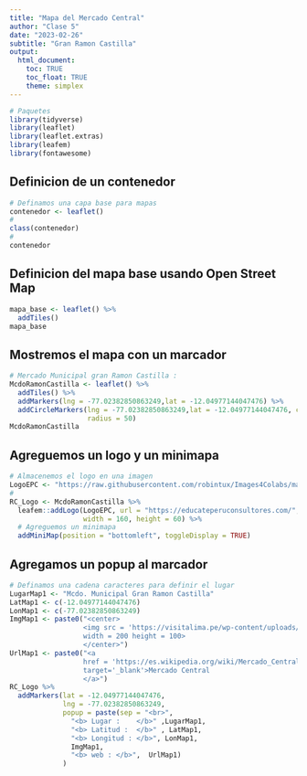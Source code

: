```yaml
---
title: "Mapa del Mercado Central"
author: "Clase 5"
date: "2023-02-26"
subtitle: "Gran Ramon Castilla"
output: 
  html_document:
    toc: TRUE
    toc_float: TRUE
    theme: simplex
---
```


```r
# Paquetes 
library(tidyverse)
library(leaflet)
library(leaflet.extras)
library(leafem)
library(fontawesome)

```


## Definicion de un contenedor 

```r
# Definamos una capa base para mapas 
contenedor <- leaflet()
# 
class(contenedor)
# 
contenedor
```

## Definicion del mapa base usando Open Street Map 
```r
mapa_base <- leaflet() %>% 
  addTiles()
mapa_base

```


## Mostremos el mapa con un marcador 

```r
# Mercado Municipal gran Ramon Castilla : 
McdoRamonCastilla <- leaflet() %>% 
  addTiles() %>% 
  addMarkers(lng = -77.02382850863249,lat = -12.04977144047476) %>% 
  addCircleMarkers(lng = -77.02382850863249,lat = -12.04977144047476, color = "green",
                   radius = 50)
McdoRamonCastilla
```

## Agreguemos un logo y un minimapa

```r
# Almacenemos el logo en una imagen
LogoEPC <- "https://raw.githubusercontent.com/robintux/Images4Colabs/master/EPC_Transparente.png"
# 
RC_Logo <- McdoRamonCastilla %>% 
  leafem::addLogo(LogoEPC, url = "https://educateperuconsultores.com/", position = "topright",
                  width = 160, height = 60) %>% 
  # Agreguemos un minimapa
  addMiniMap(position = "bottomleft", toggleDisplay = TRUE)
```

## Agregamos un popup al marcador 
```r
# Definamos una cadena caracteres para definir el lugar 
LugarMap1 <- "Mcdo. Municipal Gran Ramon Castilla"
LatMap1 <- c(-12.04977144047476)
LonMap1 <- c(-77.02382850863249)
ImgMap1 <- paste0("<center>
                  <img src = 'https://visitalima.pe/wp-content/uploads/2020/09/130521-RECORRIDO-PUNTOS-TUR%C3%8DSTICOS-BARRIOS-ALTOS-269.jpg'
                  width = 200 height = 100>
                  </center>")
UrlMap1 <- paste0("<a
                  href = 'https://es.wikipedia.org/wiki/Mercado_Central_de_Lima'
                  target='_blank'>Mercado Central
                  </a>")
RC_Logo %>% 
  addMarkers(lat = -12.04977144047476,
             lng = -77.02382850863249,
             popup = paste(sep = "<br>",
               "<b> Lugar :    </b>" ,LugarMap1,
               "<b> Latitud :  </b>" , LatMap1,
               "<b> Longitud : </b>", LonMap1,
               ImgMap1,
               "<b> web : </b>",  UrlMap1)
             )


```












